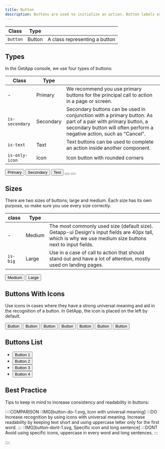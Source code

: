 ```yaml
---
title: Button
description: Buttons are used to initialize an action. Button labels express what action will occur when the user interacts with it.
---
```


| Class    | Type   |                               |
| -------- | ------ | ----------------------------- |
| `button` | Button | A class representing a button |

## Types

In the GetApp console, we use four types of buttons:

| Class          | Type      |                                                                                                                                                                                       |
| -------------- | --------- | ------------------------------------------------------------------------------------------------------------------------------------------------------------------------------------- |
| -              | Primary   | We recommend you use primary buttons for the principal call to action in a page or screen.                                                                                            |
| `is-secondary` | Secondary | Secondary buttons can be used in conjunction with a primary button. As part of a pair with primary button, a secondary button will often perform a negative action, such as "Cancel". |
| `is-text`      | Text      | Text buttons can be used to complete an action inside another component.                                                                                                              |
| `is-only-icon` | Icon      | Icon button with rounded corners                                                                                                                                                      |

<Preview center maxLength={60}>
  <button class="button">
    <span class="text">Primary</span>
  </button>
  <button class="button is-secondary">
    <span class="text">Secondary</span>
  </button>
  <button class="button is-text">
    <span class="text">Text</span>
  </button>
  <button class="button is-only-icon" aria-label="Add new item">
    <span class="icon-plus" aria-hidden="true"></span>
  </button>
  <button
    class="button is-text is-only-icon"
    style="--button-size:2.5rem;"
    aria-label="Remove item"
  >
    <span class="icon-x" aria-hidden="true"></span>
  </button>
</Preview>

## Sizes

There are two sizes of buttons; large and medium. Each size has its own purpose, so make sure you use every size correctly.

| class    | Type   |                                                                                                                                                     |
| -------- | ------ | --------------------------------------------------------------------------------------------------------------------------------------------------- |
| -        | Medium | The most commonly used size (default size). Getapp-ui Design's input fields are 40px tall, which is why we use medium size buttons next to input fields. |
| `is-big` | Large  | Use in a case of call to action that should stand out and have a lot of attention, mostly used on landing pages.                                    |

<Preview center>
  <button class="button">
    <span class="text">Medium</span>
  </button>
  <button class="button is-big">
    <span class="text">Large</span>
  </button>
</Preview>

## Buttons With Icons

Use icons in cases where they have a strong universal meaning and aid in the recognition of a button. In GetApp, the icon is placed on the left by default.

<Preview center>
  <button class="button is-secondary" aria-label="Add new item">
    <span class="icon-plus" aria-hidden="true"></span>
    <span class="text">Button</span>
  </button>
  <button class="button is-secondary" aria-label="Add new item">
    <span class="icon-cheveron-left" aria-hidden="true"></span>
    <span class="text">Button</span>
  </button>
  <button class="button is-secondary" aria-label="Add new item">
    <span class="text">Button</span>
    <span class="icon-cheveron-right" aria-hidden="true"></span>
  </button>
  <button class="button is-secondary" aria-label="Add new item">
    <span class="icon-trash" aria-hidden="true"></span>
    <span class="text">Button</span>
  </button>
  <button class="button is-secondary" aria-label="Add new item">
    <span class="icon-duplicate" aria-hidden="true"></span>
    <span class="text">Button</span>
  </button>
  <button class="button is-secondary" aria-label="Add new item">
    <span class="icon-download" aria-hidden="true"></span>
    <span class="text">Button</span>
  </button>
  <button class="button is-secondary" aria-label="Add new item">
    <span class="icon-external-link" aria-hidden="true"></span>
    <span class="text">Button</span>
  </button>
</Preview>

## Buttons List

<Preview>
  <ul class="buttons-list u-margin-auto">
    <li class="buttons-list-item">
      <button class="button is-text">
        <span class="text">Button 1</span>
      </button>
    </li>
    <li class="buttons-list-item">
      <button class="button is-text">
        <span class="text">Button 2</span>
      </button>
    </li>
    <li class="buttons-list-item">
      <button class="button is-text">
        <span class="text">Button 3</span>
      </button>
    </li>
    <li class="buttons-list-item">
      <button class="button is-text">
        <span class="text">Button 4</span>
      </button>
    </li>
  </ul>
</Preview>

## Best Practice

Tips to keep in mind to increase consistency and readability in buttons:

::::COMPARISON
::IMG[button-do-1.svg, Icon with universal meaning]
:::DO
Increase recognition by using icons with universal meaning. Increase readability by keeping text short and using uppercase letter only for the first word.
:::
::IMG[button-dont-1.svg, Specific icon and long sentence]
:::DONT
Avoid using specific icons, uppercase in every word and long sentences.
:::

::::
